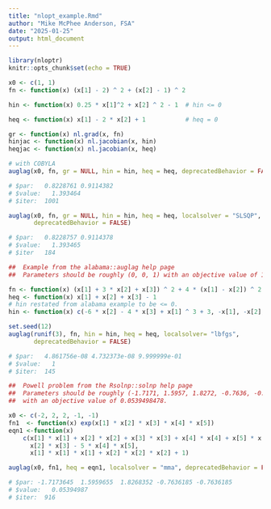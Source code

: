 ```yaml
---
title: "nlopt_example.Rmd"
author: "Mike McPhee Anderson, FSA"
date: "2025-01-25"
output: html_document
---
```


```r

library(nloptr)
knitr::opts_chunk$set(echo = TRUE)

```


```r

x0 <- c(1, 1)
fn <- function(x) (x[1] - 2) ^ 2 + (x[2] - 1) ^ 2

hin <- function(x) 0.25 * x[1]^2 + x[2] ^ 2 - 1  # hin <= 0

heq <- function(x) x[1] - 2 * x[2] + 1           # heq = 0

gr <- function(x) nl.grad(x, fn)
hinjac <- function(x) nl.jacobian(x, hin)
heqjac <- function(x) nl.jacobian(x, heq)

# with COBYLA
auglag(x0, fn, gr = NULL, hin = hin, heq = heq, deprecatedBehavior = FALSE)

# $par:   0.8228761 0.9114382
# $value:   1.393464
# $iter:  1001

auglag(x0, fn, gr = NULL, hin = hin, heq = heq, localsolver = "SLSQP",
       deprecatedBehavior = FALSE)

# $par:   0.8228757 0.9114378
# $value:   1.393465
# $iter   184

##  Example from the alabama::auglag help page
##  Parameters should be roughly (0, 0, 1) with an objective value of 1.

fn <- function(x) (x[1] + 3 * x[2] + x[3]) ^ 2 + 4 * (x[1] - x[2]) ^ 2
heq <- function(x) x[1] + x[2] + x[3] - 1
# hin restated from alabama example to be <= 0.
hin <- function(x) c(-6 * x[2] - 4 * x[3] + x[1] ^ 3 + 3, -x[1], -x[2], -x[3])

set.seed(12)
auglag(runif(3), fn, hin = hin, heq = heq, localsolver= "lbfgs",
       deprecatedBehavior = FALSE)

# $par:   4.861756e-08 4.732373e-08 9.999999e-01
# $value:   1
# $iter:  145

##  Powell problem from the Rsolnp::solnp help page
##  Parameters should be roughly (-1.7171, 1.5957, 1.8272, -0.7636, -0.7636)
##  with an objective value of 0.0539498478.

x0 <- c(-2, 2, 2, -1, -1)
fn1  <- function(x) exp(x[1] * x[2] * x[3] * x[4] * x[5])
eqn1 <-function(x)
	c(x[1] * x[1] + x[2] * x[2] + x[3] * x[3] + x[4] * x[4] + x[5] * x[5] - 10,
	  x[2] * x[3] - 5 * x[4] * x[5],
	  x[1] * x[1] * x[1] + x[2] * x[2] * x[2] + 1)

auglag(x0, fn1, heq = eqn1, localsolver = "mma", deprecatedBehavior = FALSE)

# $par: -1.7173645  1.5959655  1.8268352 -0.7636185 -0.7636185
# $value:   0.05394987
# $iter:  916

```

